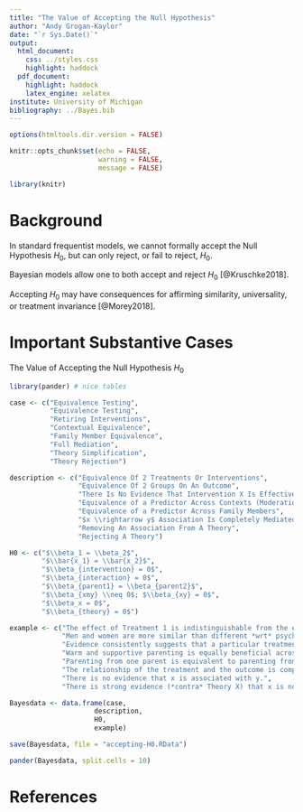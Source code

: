 ```yaml
---
title: "The Value of Accepting the Null Hypothesis"
author: "Andy Grogan-Kaylor"
date: "`r Sys.Date()`"
output:
  html_document: 
    css: ../styles.css
    highlight: haddock
  pdf_document: 
    highlight: haddock
    latex_engine: xelatex
institute: University of Michigan
bibliography: ../Bayes.bib
---
```


```r

options(htmltools.dir.version = FALSE)

knitr::opts_chunk$set(echo = FALSE,
                      warning = FALSE,
                      message = FALSE)

library(knitr)

```

# Background

In standard frequentist models, we cannot formally accept the Null Hypothesis $H_0$, but can only reject, or fail to reject, $H_0$.

Bayesian models allow one to both accept and reject $H_0$ [@Kruschke2018]. 

Accepting $H_0$ may have consequences for affirming similarity, universality, or treatment invariance [@Morey2018]. 

# Important Substantive Cases

The Value of Accepting the Null Hypothesis $H_0$

```r

library(pander) # nice tables

case <- c("Equivalence Testing",
          "Equivalence Testing",
          "Retiring Interventions",
          "Contextual Equivalence",
          "Family Member Equivalence",
          "Full Mediation",
          "Theory Simplification",
          "Theory Rejection")

description <- c("Equivalence Of 2 Treatments Or Interventions",
                 "Equivalence Of 2 Groups On An Outcome",
                 "There Is No Evidence That Intervention X Is Effective",
                 "Equivalence of a Predictor Across Contexts (Moderation)",
                 "Equivalence of a Predictor Across Family Members",
                 "$x \\rightarrow y$ Association Is Completely Mediated; No Direct Effect",
                 "Removing An Association From A Theory",
                 "Rejecting A Theory")

H0 <- c("$\\beta_1 = \\beta_2$",
        "$\\bar{x_1} = \\bar{x_2}$",
        "$\\beta_{intervention} = 0$",
        "$\\beta_{interaction} = 0$",
        "$\\beta_{parent1} = \\beta_{parent2}$",
        "$\\beta_{xmy} \\neq 0$; $\\beta_{xy} = 0$",
        "$\\beta_x = 0$",
        "$\\beta_{theory} = 0$")

example <- c("The effect of Treatment 1 is indistinguishable from the effect of Treatment 2 (especially important if one treatment is much more expensive, or time consuming than another).",
             "Men and women are more similar than different *wrt* psychological processes [@Hyde2005].", 
             "Evidence consistently suggests that a particular treatment has near zero effect.",
             "Warm and supportive parenting is equally beneficial across different contexts or countries.",
             "Parenting from one parent is equivalent to parenting from another parent",
             "The relationship of the treatment and the outcome is completely mediated by mechanism *m*.",
             "There is no evidence that x is associated with y.",
             "There is strong evidence (*contra* Theory X) that x is not associated with y.")

Bayesdata <- data.frame(case, 
                     description,
                     H0,
                     example)

save(Bayesdata, file = "accepting-H0.RData")

pander(Bayesdata, split.cells = 10)

```

# References






